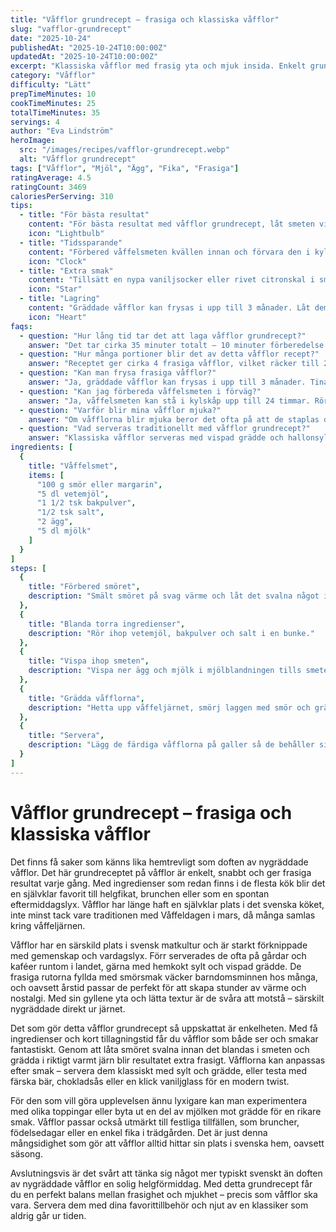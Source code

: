 ```yaml
---
title: "Våfflor grundrecept – frasiga och klassiska våfflor"
slug: "vafflor-grundrecept"
date: "2025-10-24"
publishedAt: "2025-10-24T10:00:00Z"
updatedAt: "2025-10-24T10:00:00Z"
excerpt: "Klassiska våfflor med frasig yta och mjuk insida. Enkelt grundrecept perfekt för helgfika och brunch. Servera varma med sylt, grädde och svenska traditioner."
category: "Våfflor"
difficulty: "Lätt"
prepTimeMinutes: 10
cookTimeMinutes: 25
totalTimeMinutes: 35
servings: 4
author: "Eva Lindström"
heroImage:
  src: "/images/recipes/vafflor-grundrecept.webp"
  alt: "Våfflor grundrecept"
tags: ["Våfflor", "Mjöl", "Ägg", "Fika", "Frasiga"]
ratingAverage: 4.5
ratingCount: 3469
caloriesPerServing: 310
tips:
  - title: "För bästa resultat"
    content: "För bästa resultat med våfflor grundrecept, låt smeten vila 5-10 minuter innan gräddning. Detta gör att mjölet absorberar vätskan bättre och ger frasigare våfflor med underbar konsistens som hela familjen älskar."
    icon: "Lightbulb"
  - title: "Tidssparande"
    content: "Förbered våffelsmeten kvällen innan och förvara den i kylskåpet. Rör om lätt innan gräddning för snabbare servering. Perfekt när du vill bjuda familjen på våfflor till fika eller brunch utan stress."
    icon: "Clock"
  - title: "Extra smak"
    content: "Tillsätt en nypa vaniljsocker eller rivet citronskal i smeten för en lyxig arom och extra smak. För en mer klassisk svensk känsla – servera dina våfflor med vispad grädde, hallonsylt och färska bär. En underbar kombination!"
    icon: "Star"
  - title: "Lagring"
    content: "Gräddade våfflor kan frysas i upp till 3 månader. Låt dem svalna helt och separera med bakplåtspapper. Värm i brödrost eller ugn för att återfå den perfekta frasigheten."
    icon: "Heart"
faqs:
  - question: "Hur lång tid tar det att laga våfflor grundrecept?"
    answer: "Det tar cirka 35 minuter totalt – 10 minuter förberedelse och 25 minuter gräddning. Perfekt för en klassisk svensk fika som hela familjen älskar!"
  - question: "Hur många portioner blir det av detta våfflor recept?"
    answer: "Receptet ger cirka 4 frasiga våfflor, vilket räcker till 2-4 portioner. Servera med sylt och grädde för en klassisk svensk upplevelse."
  - question: "Kan man frysa frasiga våfflor?"
    answer: "Ja, gräddade våfflor kan frysas i upp till 3 månader. Tina dem i rumstemperatur och värm i ugn eller brödrost för att få tillbaka den frasiga konsistensen."
  - question: "Kan jag förbereda våffelsmeten i förväg?"
    answer: "Ja, våffelsmeten kan stå i kylskåp upp till 24 timmar. Rör om lätt innan gräddning så blir våfflorna luftiga och perfekt frasiga."
  - question: "Varför blir mina våfflor mjuka?"
    answer: "Om våfflorna blir mjuka beror det ofta på att de staplas direkt efter gräddning. Lägg dem på galler så att luften cirkulerar – då behåller de sin underbara frasighet."
  - question: "Vad serveras traditionellt med våfflor grundrecept?"
    answer: "Klassiska våfflor serveras med vispad grädde och hallonsylt, men de är också fantastiska med färska bär, chokladsås eller glass för en lyxig touch."
ingredients: [
  {
    title: "Våffelsmet",
    items: [
      "100 g smör eller margarin",
      "5 dl vetemjöl",
      "1 1/2 tsk bakpulver",
      "1/2 tsk salt",
      "2 ägg",
      "5 dl mjölk"
    ]
  }
]
steps: [
  {
    title: "Förbered smöret",
    description: "Smält smöret på svag värme och låt det svalna något innan du använder det i smeten."
  },
  {
    title: "Blanda torra ingredienser",
    description: "Rör ihop vetemjöl, bakpulver och salt i en bunke."
  },
  {
    title: "Vispa ihop smeten",
    description: "Vispa ner ägg och mjölk i mjölblandningen tills smeten är helt slät. Tillsätt sedan det smälta smöret."
  },
  {
    title: "Grädda våfflorna",
    description: "Hetta upp våffeljärnet, smörj laggen med smör och grädda våfflorna tills de får fin gyllene färg."
  },
  {
    title: "Servera",
    description: "Lägg de färdiga våfflorna på galler så de behåller sin frasighet. Servera nygräddade med sylt och grädde."
  }
]
---
```


# Våfflor grundrecept – frasiga och klassiska våfflor

Det finns få saker som känns lika hemtrevligt som doften av nygräddade våfflor. Det här grundreceptet på våfflor är enkelt, snabbt och ger frasiga resultat varje gång. Med ingredienser som redan finns i de flesta kök blir det en självklar favorit till helgfikat, brunchen eller som en spontan eftermiddagslyx. Våfflor har länge haft en självklar plats i det svenska köket, inte minst tack vare traditionen med Våffeldagen i mars, då många samlas kring våffeljärnen.

Våfflor har en särskild plats i svensk matkultur och är starkt förknippade med gemenskap och vardagslyx. Förr serverades de ofta på gårdar och kaféer runtom i landet, gärna med hemkokt sylt och vispad grädde. De frasiga rutorna fyllda med smörsmak väcker barndomsminnen hos många, och oavsett årstid passar de perfekt för att skapa stunder av värme och nostalgi. Med sin gyllene yta och lätta textur är de svåra att motstå – särskilt nygräddade direkt ur järnet.

Det som gör detta våfflor grundrecept så uppskattat är enkelheten. Med få ingredienser och kort tillagningstid får du våfflor som både ser och smakar fantastiskt. Genom att låta smöret svalna innan det blandas i smeten och grädda i riktigt varmt järn blir resultatet extra frasigt. Våfflorna kan anpassas efter smak – servera dem klassiskt med sylt och grädde, eller testa med färska bär, chokladsås eller en klick vaniljglass för en modern twist.

För den som vill göra upplevelsen ännu lyxigare kan man experimentera med olika toppingar eller byta ut en del av mjölken mot grädde för en rikare smak. Våfflor passar också utmärkt till festliga tillfällen, som bruncher, födelsedagar eller en enkel fika i trädgården. Det är just denna mångsidighet som gör att våfflor alltid hittar sin plats i svenska hem, oavsett säsong.

Avslutningsvis är det svårt att tänka sig något mer typiskt svenskt än doften av nygräddade våfflor en solig helgförmiddag. Med detta grundrecept får du en perfekt balans mellan frasighet och mjukhet – precis som våfflor ska vara. Servera dem med dina favorittillbehör och njut av en klassiker som aldrig går ur tiden.
